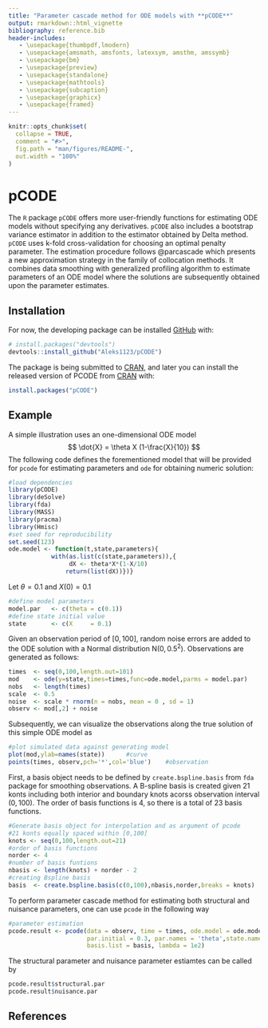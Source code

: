 ---
title: "Parameter cascade method for ODE models with **pCODE**"
output: rmarkdown::html_vignette
bibliography: reference.bib
header-includes:
   - \usepackage{thumbpdf,lmodern}
   - \usepackage{amsmath, amsfonts, latexsym, amsthm, amssymb}
   - \usepackage{bm}
   - \usepackage{preview}
   - \usepackage{standalone}
   - \usepackage{mathtools}
   - \usepackage{subcaption}
   - \usepackage{graphicx}
   - \usepackage{framed}
---

<!-- README.md is generated from README.Rmd. Please edit that file -->

```{r, include = FALSE}
knitr::opts_chunk$set(
  collapse = TRUE,
  comment = "#>",
  fig.path = "man/figures/README-",
  out.width = "100%"
)
```
# pCODE

<!-- badges: start -->
<!-- badges: end -->

The `R` package `pCODE` offers more user-friendly functions for estimating ODE models without specifying any derivatives. `pCODE` also includes a bootstrap variance estimator in addition to the estimator obtained by Delta method. `pCODE` uses k-fold cross-validation for choosing an optimal penalty parameter. The estimation procedure follows @parcascade which presents a new approximation strategy in the family of collocation methods. It combines data smoothing with generalized profiling algorithm to estimate parameters of an ODE model where the solutions are subsequently obtained upon the parameter estimates.

## Installation
For now, the developing package can be installed [GitHub](https://github.com/) with:
``` r
# install.packages("devtools")
devtools::install_github("Aleks1123/pCODE")
```
The package is being submitted to [CRAN](https://CRAN.R-project.org), and later you can install the released version of PCODE from [CRAN](https://CRAN.R-project.org) with:
``` r
install.packages("pCODE")
```
## Example
A simple illustration uses an one-dimensional ODE model
$$
\dot{X} = \theta X (1-\frac{X}{10})
$$
The following code defines the forementioned model that will be provided for `pcode` for estimating parameters and `ode` for obtaining numeric solution:

```{r,warning=FALSE,message=FALSE}
#load dependencies
library(pCODE)
library(deSolve)
library(fda)
library(MASS)
library(pracma)
library(Hmisc)
#set seed for reproducibility
set.seed(123)
ode.model <- function(t,state,parameters){
            with(as.list(c(state,parameters)),{
                 dX <- theta*X*(1-X/10)
                return(list(dX))})}
```
Let $\theta = 0.1$ and $X(0) = 0.1$
```{r}
#define model parameters
model.par   <- c(theta = c(0.1))
#define state initial value
state       <- c(X     = 0.1)
```
Given an observation period of $[0,100]$, random noise errors are added to the ODE solution with a Normal distribution $\text{N}(0,0.5^{2})$. Observations are generated as follows:
```{r}
times  <- seq(0,100,length.out=101)
mod    <- ode(y=state,times=times,func=ode.model,parms = model.par)
nobs   <- length(times)
scale  <- 0.5
noise  <- scale * rnorm(n = nobs, mean = 0 , sd = 1)
observ <- mod[,2] + noise
```
Subsequently, we can visualize the observations along the true solution of this simple ODE model as 
```{r,fig.align='center',fig.width=6,fig.height=3.5}
#plot simulated data against generating model
plot(mod,ylab=names(state))      #curve
points(times, observ,pch='*',col='blue')    #observation
```
First, a basis object needs to be defined by `create.bspline.basis` from `fda` package for smoothing observations. A B-spline basis is created given 21 konts including both interior and boundary knots acorss observation interval $(0,100)$. The order of basis functions is 4, so there is a total of 23 basis functions.
```{r}
#Generate basis object for interpolation and as argument of pcode
#21 konts equally spaced within [0,100]
knots <- seq(0,100,length.out=21)
#order of basis functions
norder <- 4
#number of basis funtions
nbasis <- length(knots) + norder - 2
#creating Bspline basis
basis  <- create.bspline.basis(c(0,100),nbasis,norder,breaks = knots)
```
To perform parameter cascade method for estimating both structural and nuisance parameters, one can use `pcode` in the following way
```{r,results="hide"}
#parameter estimation
pcode.result <- pcode(data = observ, time = times, ode.model = ode.model,
                      par.initial = 0.3, par.names = 'theta',state.names = 'X',
                      basis.list = basis, lambda = 1e2)
```
The structural parameter and nuisance parameter estiamtes can be called by
```{r}
pcode.result$structural.par
pcode.result$nuisance.par
```
## References

